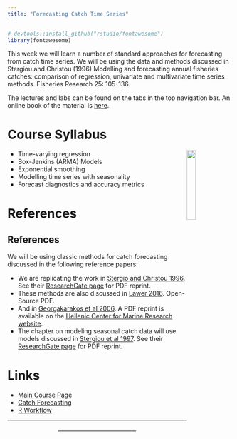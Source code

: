 ```yaml
---
title: "Forecasting Catch Time Series"
---
```


```r
# devtools::install_github("rstudio/fontawesome")
library(fontawesome)
```

This week we will learn a number of standard approaches for forecasting from catch time series.  We will be using the data and methods discussed in Stergiou and Christou (1996) Modelling and forecasting annual fisheries catches: comparison of regression, univariate and multivariate time series methods. Fisheries Research 25: 105-136.

The lectures and labs can be found on the tabs in the top navigation bar.  An online book of the material is [here](https://fish-forecast.github.io/Fish-Forecast-Bookdown/).

# Course Syllabus

<img style="float: right" src="https://rverse-tutorials.github.io/Fish-Forecast-Training-Course/images/fish-forecast.jpg" width=20%>

- Time-varying regression
- Box-Jenkins (ARMA) Models
- Exponential smoothing
- Modelling time series with seasonality
- Forecast diagnostics and accuracy metrics

# References

## References

We will be using classic methods for catch forecasting discussed in the following reference papers:

* We are replicating the work in [Stergio and Christou 1996](https://doi.org/10.1016/0165-7836(95)00389-4). See their [ResearchGate page](https://www.researchgate.net/publication/223836928_Modelling_and_forecasting_annual_fisheries_catches_Comparison_of_regression_univariate_and_multivariate_time_series_methods) for PDF reprint.
* These methods are also discussed in [Lawer 2016](http://dx.doi.org/10.4236/nr.2016.74018).  Open-Source PDF.
* And in [Georgakarakos et al 2006](https://doi.org/10.1016/j.fishres.2005.12.003).  A PDF reprint is available on the [Hellenic Center for Marine Research website](http://arch.her.hcmr.gr/publ.htm).
* The chapter on modeling seasonal catch data will use models discussed in [Stergiou et al 1997](https://doi.org/10.1016/S0165-7836(96)00482-1). See their [ResearchGate page](https://www.researchgate.net/publication/222888388_Modelling_and_forecasting_monthly_fisheries_catches_Comparison_of_regression_univariate_and_multivariate_time_series_methods) for PDF reprint.

# Links

- [Main Course Page](https://rverse-tutorials.github.io/Fish-Forecast-Training-Course/)
- [Catch Forecasting](https://fish-forecast.github.io/Catch-Forecasting-INCOIS/)
- [R Workflow](https://rverse-tutorials.github.io/RWorkflow-Workshop/)

<hr>


<div style="text-align: center">
<i class="fas fa-cubes"></i> -------------------------------------- <i class="fas fa-cubes"></i>
</div>